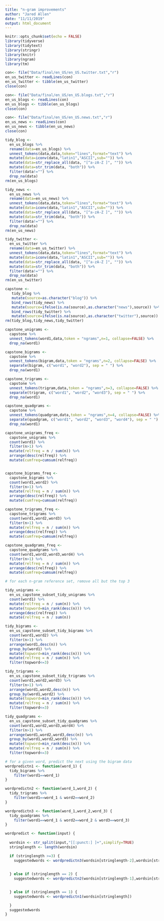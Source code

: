 ```yaml
---
title: "n-gram improvements"
author: "Jared Allen"
date: "11/11/2019"
output: html_document
---
```


```r
knitr::opts_chunk$set(echo = FALSE)
library(tidyverse)
library(tidytext)
library(stringr)
library(knitr)
library(ngram)
library(tm)
```

```r

con<- file("Data/final/en_US/en_US.twitter.txt","r")
en_us_twitter <- readLines(con)
en_us_twitter <- tibble(en_us_twitter)
close(con)

con<- file("Data/final/en_US/en_US.blogs.txt","r")
en_us_blogs <- readLines(con)
en_us_blogs <- tibble(en_us_blogs)
close(con)

con<- file("Data/final/en_US/en_US.news.txt","r")
en_us_news <- readLines(con)
en_us_news <- tibble(en_us_news)
close(con)
```

```r

tidy_blog <-
  en_us_blogs %>%
  rename(data=en_us_blogs) %>%
  unnest_tokens(data,data,token="lines",format="text") %>%
  mutate(data=iconv(data,"latin1","ASCII",sub="")) %>%
  mutate(data=str_replace_all(data, "[^a-zA-Z ]", "")) %>%
  mutate(data=str_trim(data, "both")) %>%
  filter(data!="") %>%
  drop_na(data)
rm(en_us_blogs)

tidy_news <-
  en_us_news %>%
  rename(data=en_us_news) %>%
  unnest_tokens(data,data,token="lines",format="text") %>%
  mutate(data=iconv(data,"latin1","ASCII",sub="")) %>%
  mutate(data=str_replace_all(data, "[^a-zA-Z ]", "")) %>%
  mutate(data=str_trim(data, "both")) %>%
  filter(data!="") %>%
  drop_na(data)
rm(en_us_news)

tidy_twitter <-
  en_us_twitter %>%
  rename(data=en_us_twitter) %>%
  unnest_tokens(data,data,token="lines",format="text") %>%
  mutate(data=iconv(data,"latin1","ASCII",sub="")) %>%
  mutate(data=str_replace_all(data, "[^a-zA-Z ]", "")) %>%
  mutate(data=str_trim(data, "both")) %>%
  filter(data!="") %>%
  drop_na(data)
rm(en_us_twitter)

capstone <- 
   tidy_blog %>%
   mutate(source=as.character("blog")) %>%
   bind_rows(tidy_news) %>%
   mutate(source=ifelse(is.na(source),as.character("news"),source)) %>%
   bind_rows(tidy_twitter) %>%
   mutate(source=ifelse(is.na(source),as.character("twitter"),source))
rm(tidy_blog,tidy_news,tidy_twitter)  

```

```r
capstone_unigrams <-
  capstone %>%
  unnest_tokens(word1,data,token = "ngrams",n=1, collapse=FALSE) %>%
  drop_na(word1)

capstone_bigrams <-
  capstone %>%
  unnest_tokens(bigram,data,token = "ngrams",n=2, collapse=FALSE) %>%
  separate(bigram, c("word1", "word2"), sep = " ") %>%
  drop_na(word1)

capstone_trigrams <-
  capstone %>%
  unnest_tokens(trigram,data,token = "ngrams",n=3, collapse=FALSE) %>%
  separate(trigram, c("word1", "word2", "word3"), sep = " ") %>%
  drop_na(word1)

capstone_quadgrams <-
  capstone %>%
  unnest_tokens(quadgram,data,token = "ngrams",n=4, collapse=FALSE) %>%
  separate(quadgram, c("word1", "word2", "word3", "word4"), sep = " ") %>%
  drop_na(word1)

```

```r

capstone_unigrams_freq <-
  capstone_unigrams %>%
  count(word1) %>%
  filter(n>1) %>%
  mutate(relfreq = n / sum(n)) %>%
  arrange(desc(relfreq)) %>%
  mutate(cumfreq=cumsum(relfreq))


capstone_bigrams_freq <-
  capstone_bigrams %>%
  count(word1,word2) %>%
  filter(n>1) %>%
  mutate(relfreq = n / sum(n)) %>%
  arrange(desc(relfreq)) %>%
  mutate(cumfreq=cumsum(relfreq))

capstone_trigrams_freq <-
  capstone_trigrams %>%
  count(word1,word2,word3) %>%
  filter(n>1) %>%
  mutate(relfreq = n / sum(n)) %>%
  arrange(desc(relfreq)) %>%
  mutate(cumfreq=cumsum(relfreq))

capstone_quadgrams_freq <-
  capstone_quadgrams %>%
  count(word1,word2,word3,word4) %>%
  filter(n>1) %>%
  mutate(relfreq = n / sum(n)) %>%
  arrange(desc(relfreq)) %>%
  mutate(cumfreq=cumsum(relfreq))

```


```r

# for each n-gram reference set, remove all but the top 3

tidy_unigrams <-
  en_us_capstone_subset_tidy_unigrams %>%
  count(word1) %>%
  mutate(relfreq = n / sum(n)) %>%
  mutate(topword=min_rank(desc(n))) %>%
  arrange(desc(relfreq)) %>%
  mutate(relfreq = n / sum(n))

tidy_bigrams <-
  en_us_capstone_subset_tidy_bigrams %>%
  count(word1,word2) %>%
  filter(n>1) %>%
  arrange(word1,desc(n)) %>%
  group_by(word1) %>%
  mutate(topword=min_rank(desc(n))) %>%
  mutate(relfreq = n / sum(n)) %>%
  filter(topword<=3)

tidy_trigrams <-
  en_us_capstone_subset_tidy_trigrams %>%
  count(word1,word2,word3) %>%
  filter(n>1) %>%
  arrange(word1,word2,desc(n)) %>%
  group_by(word1,word2) %>%
  mutate(topword=min_rank(desc(n))) %>%
  mutate(relfreq = n / sum(n)) %>%
  filter(topword<=3)

tidy_quadgrams <-
  en_us_capstone_subset_tidy_quadgrams %>%
  count(word1,word2,word3,word4) %>%
  filter(n>1) %>%
  arrange(word1,word2,word3,desc(n)) %>%
  group_by(word1,word2,word3) %>%
  mutate(topword=min_rank(desc(n))) %>%
  mutate(relfreq = n / sum(n)) %>%
  filter(topword<=3)


```

```r

# for a given word, predict the next using the bigram data
wordpredictn1 <- function(word_1) {
  tidy_bigrams %>%
    filter(word1==word_1)
}

wordpredictn2 <- function(word_1,word_2) {
  tidy_trigrams %>%
    filter(word1==word_1 & word2==word_2)
}

wordpredictn3 <- function(word_1,word_2,word_3) {
  tidy_quadgrams %>%
    filter(word1==word_1 & word2==word_2 & word3==word_3)
}

wordpredict <- function(input) {
  
  wordsin <- str_split(input,"[[:punct:] ]+",simplify=TRUE)  
  stringlength <- length(wordsin)

  if (stringlength >=3) {
    suggestedwords <- wordpredictn3(wordsin[stringlength-2],wordsin[stringlength-1],wordsin[stringlength])
    
    
  } else if (stringlength == 2) {
    suggestedwords <- wordpredictn2(wordsin[stringlength-1],wordsin[stringlength])
    

  } else if (stringlength == 1) {
    suggestedwords <- wordpredictn1(wordsin[stringlength])

  }
  suggestedwords
}

```